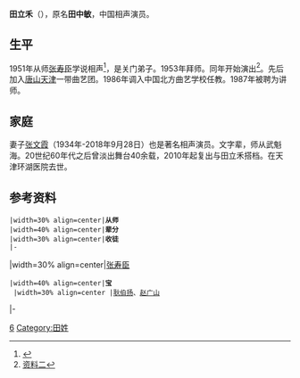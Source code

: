 '''田立禾'''（{{bd|1935年|8月}}），原名'''田中敏'''，中国相声演员。
==生平==
1951年从师[[张寿臣|张寿臣]]学说相声<ref>{{Cite web |url=http://happy.enorth.com.cn/system/2008/04/24/003190766.shtml |title=资料 |accessdate=2010-05-21 |archiveurl=https://web.archive.org/web/20131129063038/http://happy.enorth.com.cn/system/2008/04/24/003190766.shtml |archivedate=2013-11-29 |deadurl=yes }}</ref>，是关门弟子。1953年拜师。同年开始演出<ref>[http://history.xikao.com/person.php?name=%E7%94%B0%E7%AB%8B%E7%A6%BE 资料二]</ref>。先后加入[[唐山|唐山]][[天津|天津]]一带曲艺团。1986年调入中国北方曲艺学校任教。1987年被聘为讲师。

== 家庭 ==
妻子[[张文霞|张文霞]]（1934年-2018年9月28日）也是著名相声演员。文字辈，师从武魁海。20世纪60年代之后曾淡出舞台40余载，2010年起复出与田立禾搭档。在天津环湖医院去世。

==参考资料==
{{reflist}}

{{start box}}
 |width=30% align=center|'''从师'''
 |width=40% align=center|'''辈分'''
 |width=30% align=center|'''收徒'''
 |-
|width=30% align=center|[[张寿臣|张寿臣]]
 |width=40% align=center|'''宝'''<br />
 |width=30% align=center |[[耿伯扬|耿伯扬]]、[[赵广山|赵广山]]
|-
{{end box}}

{{China-artist-stub}}
[[Category:相声演员|6]]
[[Category:田姓|Category:田姓]]